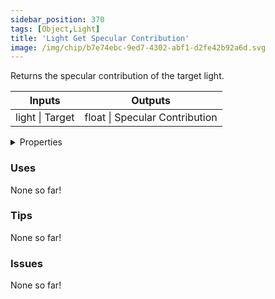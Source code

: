 ```yaml
---
sidebar_position: 370
tags: [Object,Light]
title: 'Light Get Specular Contribution'
image: /img/chip/b7e74ebc-9ed7-4302-abf1-d2fe42b92a6d.svg
---
```


Returns the specular contribution of the target light.



<IChip uuid="b7e74ebc-9ed7-4302-abf1-d2fe42b92a6d"/>

<table><thead><tr><th>Inputs</th><th>Outputs</th></tr></thead><tbody><tr><td>light | Target</td><td>float | Specular Contribution</td></tr></tbody></table>

<details>
  <summary>Properties</summary>
  <div>
    <div>
    <table>
      <tbody>
        <tr>
          <td>Is beta required?</td>
          <td>No</td>
        </tr>
        <tr>
          <td>Is chip a trolling risk?</td>
          <td>No</td>
        </tr>
        <tr>
          <td>Is chip a role assignment risk?</td>
          <td>No</td>
        </tr>
        <tr>
          <td>Chip UUID</td>
          <td>b7e74ebc-9ed7-4302-abf1-d2fe42b92a6d</td>
        </tr>
        <tr>
          <td>Room availability</td>
          <td>Available everywhere</td>
        </tr>
      </tbody>
    </table>
    </div>
  </div>
</details>

### Uses

None so far!

### Tips

None so far!

### Issues

None so far!